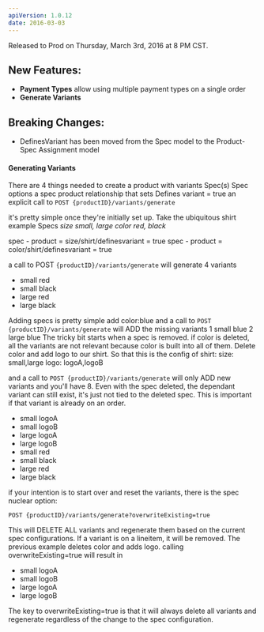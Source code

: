 ```yaml
---
apiVersion: 1.0.12
date: 2016-03-03
---
```


Released to Prod on Thursday, March 3rd, 2016 at 8 PM CST.

## New Features:

- **Payment Types** allow using multiple payment types on a single order
- **Generate Variants**

## Breaking Changes:

- DefinesVariant has been moved from the Spec model to the Product-Spec Assignment model

#### Generating Variants

There are 4 things needed to create a product with variants
Spec(s)
Spec options
a spec product relationship that sets Defines variant = true
an explicit call to
`POST {productID}/variants/generate`

it's pretty simple once they're initially set up. Take the ubiquitous shirt example
Specs
_size small, large_
_color red, black_

spec - product = size/shirt/definesvariant = true
spec - product = color/shirt/definesvariant = true

a call to POST
`{productID}/variants/generate`
will generate 4 variants

- small red
- small black
- large red
- large black

Adding specs is pretty simple
add color:blue
and a call to
`POST {productID}/variants/generate`
will ADD the missing variants
1 small blue
2 large blue
The tricky bit starts when a spec is removed. if color is deleted, all the variants are not relevant because color is built into all of them. Delete color and add logo to our shirt. So that this is the config of shirt:
size: small,large
logo: logoA,logoB

and a call to
`POST {productID}/variants/generate`
will only ADD new variants and you'll have 8. Even with the spec deleted, the dependant variant can still exist, it's just not tied to the deleted spec. This is important if that variant is already on an order.

- small logoA
- small logoB
- large logoA
- large logoB
- small red
- small black
- large red
- large black

if your intention is to start over and reset the variants, there is the spec nuclear option:

`POST {productID}/variants/generate?overwriteExisting=true`

This will DELETE ALL variants and regenerate them based on the current spec configurations. If a variant is on a lineitem, it will be removed. The previous example deletes color and adds logo. calling overwriteExisting=true will result in

- small logoA
- small logoB
- large logoA
- large logoB

The key to overwriteExisting=true is that it will always delete all variants and regenerate regardless of the change to the spec configuration.
